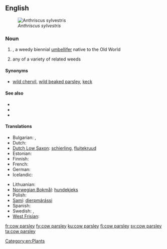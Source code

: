 ==English==
[[File:Anthriscus sylvestris Fluitenkruidbloemen.jpg|thumb|''Anthriscus sylvestris'']]

===Noun===
{{en-noun|head=[[cow]] [[parsley]]}}

# {{taxlink|Anthriscus sylvestris|species}}, a weedy biennial [[umbellifer]] native to the Old World
# {{context|by extension|lang=en}} any of a variety of related weeds

====Synonyms====
* {{sense|Anthriscus sylvestris}} [[wild chervil]], [[wild beaked parsley]], [[keck]]

====See also====
* {{pedialite}}
* {{specieslite|Anthriscus sylvestris}}
* {{commonslite|Anthriscus sylvestris}}

====Translations====
{{trans-top|a weedy biennial umbellifer}}
* Bulgarian: {{t-|bg|азмацук|m}},  {{t-|bg|див керевиз}}
* Dutch: {{t-|nl|fluitenkruid}}
* [[Dutch Low Saxon]]: [[schierling]], [[fluitekruud]]
* Estonian: {{t-|et|mets-harakputk}}
* Finnish: {{t+|fi|koiranputki}}
* French: {{t+|fr|anthrisque sauvage}}
* German: {{t-|de|Wiesenkerbel|m}}
* Icelandic: {{t+|is|skógarkerfill}}
{{trans-mid}}
* Lithuanian: {{t-|lt|krūminis builis}}
* [[Norwegian Bokmål]]: [[hundekjeks]]
* Polish: {{t-|pl|trybula leśna}}
* [[Sami]]: [[dierpmárássi]]
* Spanish: {{t-|es|esperifollo verde|m}}
* Swedish: {{t+|sv|hundkäx|n}}, {{t-|sv|hundloka|c}}
* [[West Frisian]]: {{t-|fy|piipkrûd}}
{{trans-bottom}}

[[Category:en:Plants]]

[[fr:cow parsley]]
[[fy:cow parsley]]
[[ku:cow parsley]]
[[fi:cow parsley]]
[[sv:cow parsley]]
[[ta:cow parsley]]